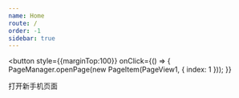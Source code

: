 ```yaml
---
name: Home
route: /
order: -1
sidebar: true
---
```


<button
  style={{marginTop:100}}
  onClick={() => {
    PageManager.openPage(new PageItem(PageView1, { index: 1 }));
  }}
>
  打开新手机页面
</button>

